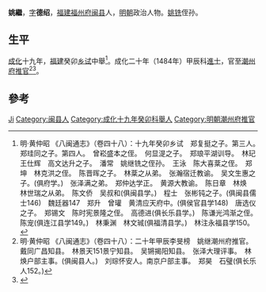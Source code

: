 '''姚繼'''，[[表字|字]]'''德绍'''，[[福建|福建]][[福州府|福州府]][[闽县|闽县]]人，[[明朝|明朝]]政治人物。[[姚铣|姚铣]]侄孙。

== 生平 ==
[[成化|成化]]十九年，[[福建|福建]]癸卯[[乡试|乡试]]中舉<ref>明·黄仲昭 《八闽通志》（卷四十八）：十九年癸卯乡试　郑复挺之子。第三人。　郑珪同之子。第四人。　曾崧盛本之侄。　何显湜之子。　郑琅平湖训导。　林玘　王仕辉　高文达升之子。　潘常　姚继铣之侄孙。　王泳　陈大喜棻之侄。　郑坤　林克洪之侄。　陈晋晖之子。　林棻之从弟。　张瀚宿迁教谕。　吴文生惠之子。(俱府学。)　张泽满之弟。　郑仲达学正。　黄源大教谕。　陈日章　林焕　林世瑞之从弟。　陈文侨　吴叔和(俱闽县学。)　程士　张彬钝之子。(俱闽县儒士146)　魏廷器147　郑升　曾瓘　黄清应天府中。(俱侯官县学148)　唐选仪之子。　郑锡文　陈时宪景隆之侄。　高德进(俱长乐县学。)　陈谦光鸿渐之侄。　陈宠(俱连江县学149。)　林秉渊　林文珹(俱福清县学。)　林注永福县学150。</ref>。成化二十年（1484年）甲辰科[[進士|進士]]，官至[[潮州府|潮州府]][[推官|推官]]<ref>明·黄仲昭 《八闽通志》（卷四十八）：二十年甲辰李旻榜　姚继潮州府推官。　戴同广昌知县。　林景天151景宁知县。　吴锵揭阳知县。　张泽大理评事。　林焕户部主事。(俱闽县人。)　刘琮怀安人。南京户部主事。　郑昊　石璧(俱长乐人152。)</ref><ref>{{cite web|title=《福州府志（清·乾隆）》选举四|url=http://www.fzdqw.com/ShowText.asp?ToBook=1411&index=96&|publisher=福州地情网|accessdate=2014-05-04|deadurl=yes|archiveurl=https://web.archive.org/web/20140504191714/http://www.fzdqw.com/ShowText.asp?ToBook=1411&index=96&|archivedate=2014-05-04}}</ref>。

== 參考 ==
{{reflist}}

{{成化二十年甲辰科殿試金榜}}

{{Authority control}}
{{DEFAULTSORT:Yao姚}}
[[Category:姚姓|Ji]]
[[Category:闽县人|Category:闽县人]]
[[Category:成化十九年癸卯科舉人|Category:成化十九年癸卯科舉人]]
[[Category:明朝潮州府推官|Category:明朝潮州府推官]]

{{明朝人物小作品}}